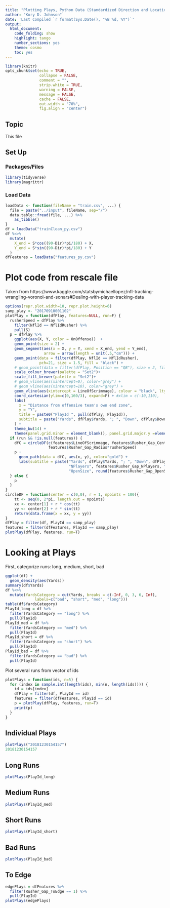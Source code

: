 ```yaml
---
title: "Plotting Plays, Python Data (Standardized Direction and Location)"
author: "Kory D. Johnson"
date: 'Last Compiled `r format(Sys.Date(), "%B %d, %Y")`'
output:
  html_document:
    code_folding: show
    highlight: tango
    number_sections: yes
    theme: cosmo
    toc: yes
---
```


```r
library(knitr)
opts_chunk$set(echo = TRUE,
               collapse = FALSE,
               comment = "",
               strip.white = TRUE,
               warning = FALSE,
               message = FALSE,
               cache = FALSE,
               out.width = "70%",
               fig.align = "center")
```

## Topic

This file 

## Set Up  {.tabset .tabset-fade}

### Packages/Files {-}

```r
library(tidyverse)
library(magrittr)
```

### Load Data {-}

```r
loadData <- function(fileName = "train.csv", ...) {
  file = paste("../input", fileName, sep="/")
  data.table::fread(file, ...) %>% 
    as_tibble()
}
df = loadData("trainClean_py.csv")
df %<>%
  mutate(
    X_end = S*cos((90-Dir)*pi/180) + X, 
    Y_end = S*sin((90-Dir)*pi/180) + Y
  )
dfFeatures = loadData("features_py.csv")
```

# Plot code from rescale file

Taken from https://www.kaggle.com/statsbymichaellopez/nfl-tracking-wrangling-voronoi-and-sonars#Dealing-with-player-tracking-data

```r
options(repr.plot.width=10, repr.plot.height=6)
samp_play <- "20170910001102"
plotPlay = function(dfPlay, features=NULL, run=F) {
  rusherSpeed = dfPlay %>% 
    filter(NflId == NflIdRusher) %>% 
    pull(S)
  p = dfPlay %>% 
    ggplot(aes(X, Y, color = OnOffense))  + 
    geom_point(size = 2) + 
    geom_segment(aes(x = X, y = Y, xend = X_end, yend = Y_end), 
                 arrow = arrow(length = unit(.5,"cm"))) + 
    geom_point(data = filter(dfPlay, NflId == NflIdRusher), 
               pch=21, size = 1.5, fill = "black") +
    # geom_point(data = filter(dfPlay, Position == "QB"), size = 2, fill = "blue") +
    scale_colour_brewer(palette = "Set2")+ 
    scale_fill_brewer(palette = "Set2")+ 
    # geom_vline(aes(xintercept=0), color="grey") +
    # geom_vline(aes(xintercept=10), color="grey") +
    geom_vline(aes(xintercept = LineOfScrimmage), colour = "black", lty = 2) + 
    coord_cartesian(ylim=c(0,160/3), expand=F) + #xlim = c(-10,110), 
    labs(
      x = "Distance from offensive team's own end zone", 
      y = "Y", 
      title = paste0("PlayId ", pull(dfPlay, PlayId)), 
      subtitle = paste("Yards", dfPlay$Yards, "; ", "Down", dfPlay$Down)
    ) + 
    theme_bw(14) + 
    theme(panel.grid.minor = element_blank(), panel.grid.major.y =element_blank())
  if (run && !is.null(features)) {
    dfC = circleDF(c(features$LineOfScrimmage, features$Rusher_Gap_Center),
                   features$Rusher_Gap_Radius*rusherSpeed)
    p + 
      geom_path(data = dfC, aes(x, y), color="gold") +
      labs(subtitle = paste("Yards", dfPlay$Yards, "; ", "Down", dfPlay$Down, "; ",
                            "NPlayers", features$Rusher_Gap_NPlayers, "; ",
                            "OpenSize", round(features$Rusher_Gap_OpenSize, 2)))
  } else {
    p
  }
}
circleDF = function(center = c(0,0), r = 1, npoints = 100){
    tt <- seq(0, 2*pi, length.out = npoints)
    xx <- center[1] + r * cos(tt)
    yy <- center[2] + r * sin(tt)
    return(data.frame(x = xx, y = yy))
}
dfPlay = filter(df, PlayId == samp_play)
features = filter(dfFeatures, PlayId == samp_play)
plotPlay(dfPlay, features, run=T)
```


# Looking at Plays

First, categorize runs: long, medium, short, bad
```r
ggplot(df) +
  geom_density(aes(Yards))
summary(df$Yards)
df %<>%
  mutate(YardsCategory = cut(Yards, breaks = c(-Inf, 0, 3, 6, Inf), 
             labels=c("bad", "short", "med", "long")))
table(df$YardsCategory)
PlayId_long = df %>% 
  filter(YardsCategory == "long") %>% 
  pull(PlayId)
PlayId_med = df %>% 
  filter(YardsCategory == "med") %>% 
  pull(PlayId)
PlayId_short = df %>% 
  filter(YardsCategory == "short") %>% 
  pull(PlayId)
PlayId_bad = df %>% 
  filter(YardsCategory == "bad") %>% 
  pull(PlayId)
```

Plot several runs from vector of ids
```r
plotPlays = function(ids, n=5) {
  for (index in sample.int(length(ids), min(n, length(ids)))) {
    id = ids[index]
    dfPlay = filter(df, PlayId == id)
    features = filter(dfFeatures, PlayId == id)
    p = plotPlay(dfPlay, features, run=T)
    print(p)
  }
}
```

## Individual Plays

```r
plotPlays("20181230154157")
20181230154157
```

## Long Runs
```r
plotPlays(PlayId_long)
```

## Medium Runs
```r
plotPlays(PlayId_med)
```

## Short Runs
```r
plotPlays(PlayId_short)
```

## Bad Runs
```r
plotPlays(PlayId_bad)
```

## To Edge

```r
edgePlays = dfFeatures %>% 
  filter(Rusher_Gap_ToEdge == 1) %>% 
  pull(PlayId)
plotPlays(edgePlays)
```
